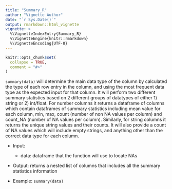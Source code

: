 ```yaml
---
title: "Summary_R"
author: "Vignette Author"
date: "`r Sys.Date()`"
output: rmarkdown::html_vignette
vignette: >
  %\VignetteIndexEntry{Summary_R}
  %\VignetteEngine{knitr::rmarkdown}
  %\VignetteEncoding{UTF-8}
---
```


```r
knitr::opts_chunk$set(
  collapse = TRUE,
  comment = "#>"
)
```

`summary(data)` will determine the main data type of the column by calculated the type of each row entry in the column, and using the most frequent data type as the expected input for that column. It will perform two different summary statistics based on 2 different groups of datatypes of either 1) string or 2) int/float. For number columns it returns a dataframe of columns which contain dataframes of summary statistics including mean value for each column, min, max, count (number of non NA values per column) and count_NA (number of NA values per column). Similarly, for string columns it returns the unique string values and their counts. It will also provide a count of NA values which will include empty strings, and anything other than the correct data type for each column.

- Input:
    - data: dataframe that the function will use to locate NAs

- Output: returns a nested list of columns that includes all the summary statistics information

- Example: `summary(data)`
